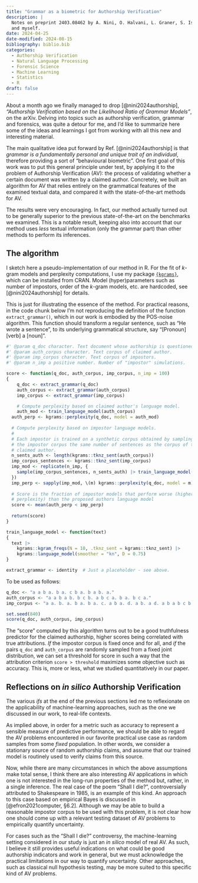 ```yaml
---
title: "Grammar as a biometric for Authorship Verification"
description: |
  Notes on preprint 2403.08462 by A. Nini, O. Halvani, L. Graner, S. Ishihara 
  and myself.
date: 2024-04-25
date-modified: 2024-08-15
bibliography: biblio.bib
categories: 
  - Authorship Verification
  - Natural Language Processing
  - Forensic Science
  - Machine Learning
  - Statistics
  - R
draft: false
---
```


About a month ago we finally managed to drop [@nini2024authorship], *"Authorship Verification based on the Likelihood Ratio of Grammar Models"*, on the arXiv. Delving into topics such as authorship verification, grammar and forensics, was quite a detour for me, and I'd like to summarize here some of the ideas and learnings I got from working with all this new and interesting material.

The main qualitative idea put forward by Ref. [@nini2024authorship] is that *grammar is a fundamentally personal and unique trait of an individual*, therefore providing a sort of "behavioural biometric". One first goal of this work was to put this general principle under test, by applying it to the problem of Authorship Verification (AV): the process of validating whether a certain document was written by a claimed author. Concretely, we built an algorithm for AV that relies entirely on the grammatical features of the examined textual data, and compared it with the state-of-the-art methods for AV.

The results were very encouraging. In fact, our method actually turned out to be generally superior to the previous state-of-the-art on the benchmarks we examined. This is a notable result, keeping also into account that our method uses *less* textual information (only the grammar part) than other methods to perform its inferences.

## The algorithm

I sketch here a pseudo-implementation of our method in R. For the fit of $k$-gram models and perplexity computations, I use my package [`{kgrams}`](https://vgherard.github.io/kgrams/), which can be installed from CRAN. Model (hyper)parameters such as number of impostors, order of the $k$-gram models, etc. are hardcoded, see [@nini2024authorship] for details.

This is just for illustrating the essence of the method. For practical reasons, in the code chunk below I'm not reproducing the definition of the function `extract_grammar()`, which in our work is embodied by the POS-noise algorithm. This function should transform a regular sentence, such as "He wrote a sentence", to its underlying grammatical structure, say "[Pronoun] [verb] a [noun]".

```r
#' @param q_doc character. Text document whose authorship is questioned.
#' @param auth_corpus character. Text corpus of claimed author.
#' @param imp_corpus character. Text corpus of impostors.
#' @param n_imp a positive number. Number of "impostor" simulations.

score <- function(q_doc, auth_corpus, imp_corpus, n_imp = 100) 
{
	q_doc <- extract_grammar(q_doc)
	auth_corpus <- extract_grammar(auth_corpus)
	imp_corpus <- extract_grammar(imp_corpus)

	# Compute perplexity based on claimed author's language model.
	auth_mod <- train_language_model(auth_corpus)
  auth_perp <- kgrams::perplexity(q_doc, model = auth_mod)
  
  # Compute perplexity based on impostor language models.
  #
  # Each impostor is trained on a synthetic corpus obtained by sampling from
  # the impostor corpus the same number of sentences as the corpus of the 
  # claimed author.
  n_sents_auth <- length(kgrams::tknz_sent(auth_corpus))
  imp_corpus_sentences <- kgrams::tknz_sent(imp_corpus)
  imp_mod <- replicate(n_imp, {
    sample(imp_corpus_sentences, n_sents_auth) |> train_language_model()
  })
  imp_perp <- sapply(imp_mod, \(m) kgrams::perplexity(q_doc, model = m))
  
  # Score is the fraction of impostor models that perform worse (higher 
  # perplexity) than the proposed authors language model
  score <- mean(auth_perp < imp_perp)
  
  return(score)
}

train_language_model <- function(text)
{
  text |> 
    kgrams::kgram_freqs(N = 10, .tknz_sent = kgrams::tknz_sent) |>
    kgrams::language_model(smoother = "kn", D = 0.75)
}

extract_grammar <- identity  # Just a placeholder - see above.
```

To be used as follows:

```r
q_doc <- "a a b a. b a. c b a. b a b. a." 
auth_corpus <- "a a b a b. b c b. a b c a. b a. b c a." 
imp_corpus <- "a a. b. a. b a. b a. c. a b a. d. a b. a d. a b a b c b a."

set.seed(840)
score(q_doc, auth_corpus, imp_corpus)
```

The "score" computed by this algorithm turns out to be a good truthfulness predictor for the claimed authorship, higher scores being correlated with true attributions. *If* the impostor corpus is fixed once and for all, and *if* the pairs `q_doc` and `auth_corpus` are randomly sampled from a fixed joint distribution, we can set a threshold for score in such a way that the attribution criterion `score > threshold` maximizes some objective such as accuracy. This is, more or less, what we studied quantitatively in our paper.

## Reflections on *in silico* Authorship Verification

The various *ifs* at the end of the previous sections led me to reflexionate on the applicability of machine-learning approaches, such as the one we discussed in our work, to real-life contexts.

As implied above, in order for a metric such as accuracy to represent a sensible measure of predictive performance, we should be able to regard the AV problems encountered in our favorite practical use case as random samples from some *fixed* population. In other words, we consider a stationary source of random authorship claims, and assume that our trained model is routinely used to verify claims from this source.

Now, while there are many circumstances in which the above assumptions make total sense, I think there are also interesting AV applications in which one is not interested in the long-run properties of the method but, rather, in a single inference. The real case of the poem "Shall I die?", controversially attributed to Shakespeare in 1985, is an example of this kind. An approach to this case based on empirical Bayes is discussed in [@efron2021computer, §6.2]. Although we may be able to build a reasonable impostor corpus to be used with this problem, it is not clear how one should come up with a relevant testing dataset of AV problems to empirically quantify uncertainty.

For cases such as the "Shall I die?" controversy, the machine-learning setting considered in our study is just an *in silico* model of real AV. As such, I believe it still provides useful indications on what could be good authorship indicators and work in general, but we must acknowledge the practical limitations in our way to quantify uncertainty. Other approaches, such as classical null hypothesis testing, may be more suited to this specific kind of AV problems.
